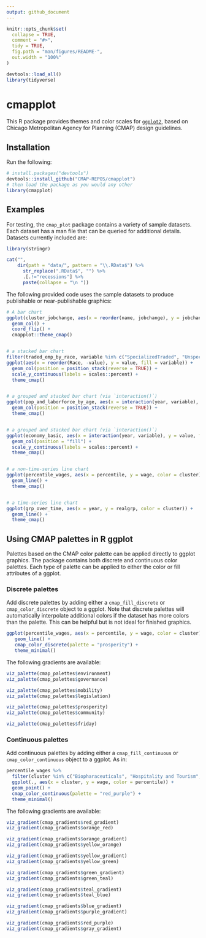 ```yaml
---
output: github_document
---
```


<!-- README.md is generated from README.Rmd. Please edit that file -->

```r
knitr::opts_chunk$set(
  collapse = TRUE,
  comment = "#>",
  tidy = TRUE,
  fig.path = "man/figures/README-",
  out.width = "100%"
)

devtools::load_all()
library(tidyverse)
```
# cmapplot

This R package provides themes and color scales for [`ggplot2`](https://github.com/tidyverse/ggplot2), based on Chicago Metropolitan Agency for Planning (CMAP) design guidelines.

## Installation

Run the following:

```r
# install.packages("devtools")
devtools::install_github("CMAP-REPOS/cmapplot")
# then load the package as you would any other
library(cmapplot)
```


## Examples

For testing, the `cmap_plot` package contains a variety of sample datasets. Each dataset has a man file that can be queried for additional details. Datasets currently included are:
```r

library(stringr)

cat("",
    dir(path = "data/", pattern = "\\.RData$") %>% 
      str_replace(".RData$", "") %>% 
      .[.!="recessions"] %>% 
      paste(collapse = "\n "))


```


The following provided code uses the sample datasets to produce publishable or near-publishable graphics:
```r
# A bar chart
ggplot(cluster_jobchange, aes(x = reorder(name, jobchange), y = jobchange, fill = category)) +
  geom_col() +
  coord_flip() +
  cmapplot::theme_cmap()


# a stacked bar chart
filter(traded_emp_by_race, variable %in% c("SpecializedTraded", "UnspecializedTraded")) %>%
ggplot(aes(x = reorder(Race, -value), y = value, fill = variable)) +
  geom_col(position = position_stack(reverse = TRUE)) +
  scale_y_continuous(labels = scales::percent) +
  theme_cmap()


# a grouped and stacked bar chart (via `interaction()`)
ggplot(pop_and_laborforce_by_age, aes(x = interaction(year, variable), y = value, fill = age)) +
  geom_col(position = position_stack(reverse = TRUE)) +
  theme_cmap()


# a grouped and stacked bar chart (via `interaction()`)
ggplot(economy_basic, aes(x = interaction(year, variable), y = value, fill = sector)) +
  geom_col(position = "fill") +
  scale_y_continuous(labels = scales::percent) +
  theme_cmap()


# a non-time-series line chart
ggplot(percentile_wages, aes(x = percentile, y = wage, color = cluster)) +
  geom_line() +
  theme_cmap()


# a time-series line chart
ggplot(grp_over_time, aes(x = year, y = realgrp, color = cluster)) +
  geom_line() +
  theme_cmap()

```


## Using CMAP palettes in R ggplot

Palettes based on the CMAP color palette can be applied directly to ggplot graphics. The package contains both discrete and continuous color palettes. Each type of palette can be applied to either the color or fill attributes of a ggplot.

### Discrete palettes

Add discrete palettes by adding either a `cmap_fill_discrete` or `cmap_color_discrete` object to a ggplot. Note that discrete palettes will automatically interpolate additional colors if the dataset has more colors than the palette. This can be helpful but is not ideal for finished graphics.

```r
ggplot(percentile_wages, aes(x = percentile, y = wage, color = cluster)) +
   geom_line() +
   cmap_color_discrete(palette = "prosperity") + 
   theme_minimal()
```

The following gradients are available:


```r
viz_palette(cmap_palettes$environment)
viz_palette(cmap_palettes$governance)
```

```r
viz_palette(cmap_palettes$mobility)
viz_palette(cmap_palettes$legislation)
```

```r
viz_palette(cmap_palettes$prosperity)
viz_palette(cmap_palettes$community)
```

```r
viz_palette(cmap_palettes$friday)
```


### Continuous palettes

Add continuous palettes by adding either a `cmap_fill_continuous` or `cmap_color_continuous` object to a ggplot. As in:

```r
percentile_wages %>% 
  filter(cluster %in% c("Biopharaceuticals", "Hospitality and Tourism", "Paper and Packaging")) %>% 
  ggplot(., aes(x = cluster, y = wage, color = percentile)) +
  geom_point() +
  cmap_color_continuous(palette = "red_purple") +
  theme_minimal()
```

The following gradients are available:

```r
viz_gradient(cmap_gradients$red_gradient)
viz_gradient(cmap_gradients$orange_red)
```

```r
viz_gradient(cmap_gradients$orange_gradient)
viz_gradient(cmap_gradients$yellow_orange)
```

```r
viz_gradient(cmap_gradients$yellow_gradient)
viz_gradient(cmap_gradients$yellow_green)
```

```r
viz_gradient(cmap_gradients$green_gradient)
viz_gradient(cmap_gradients$green_teal)
```

```r
viz_gradient(cmap_gradients$teal_gradient)
viz_gradient(cmap_gradients$teal_blue)
```

```r
viz_gradient(cmap_gradients$blue_gradient)
viz_gradient(cmap_gradients$purple_gradient)
```

```r
viz_gradient(cmap_gradients$red_purple)
viz_gradient(cmap_gradients$gray_gradient)
```
  
